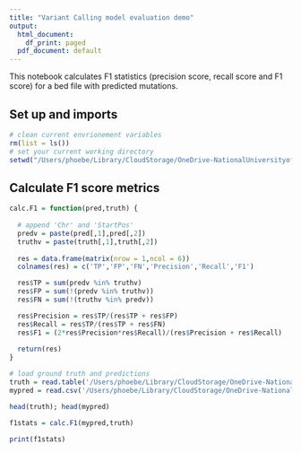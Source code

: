 ```yaml
---
title: "Variant Calling model evaluation demo"
output:
  html_document:
    df_print: paged
  pdf_document: default
---
```


This notebook calculates F1 statistics (precision score, recall score and F1 score) for a bed file with predicted mutations.

## Set up and imports 

```r
# clean current envrionement variables
rm(list = ls())
# set your current working directory
setwd("/Users/phoebe/Library/CloudStorage/OneDrive-NationalUniversityofSingapore/Documents/ZB/CS4220/project_1/data"); print(getwd())
```


## Calculate F1 score metrics

```r

calc.F1 = function(pred,truth) {
  
  # append 'Chr' and 'StartPos'
  predv = paste(pred[,1],pred[,2])
  truthv = paste(truth[,1],truth[,2])
  
  res = data.frame(matrix(nrow = 1,ncol = 6))
  colnames(res) = c('TP','FP','FN','Precision','Recall','F1')

  res$TP = sum(predv %in% truthv)
  res$FP = sum(!(predv %in% truthv))
  res$FN = sum(!(truthv %in% predv))

  res$Precision = res$TP/(res$TP + res$FP)
  res$Recall = res$TP/(res$TP + res$FN)
  res$F1 = (2*res$Precision*res$Recall)/(res$Precision + res$Recall)
  
  return(res)
}

# load ground truth and predictions
truth = read.table('/Users/phoebe/Library/CloudStorage/OneDrive-NationalUniversityofSingapore/Documents/ZB/CS4220/project_1/data/syn3/syn3_truth.bed', header = F)
mypred = read.csv('/Users/phoebe/Library/CloudStorage/OneDrive-NationalUniversityofSingapore/Documents/ZB/CS4220/project_1/data/syn3/syn3_predictions.csv', header = T)

head(truth); head(mypred)

f1stats = calc.F1(mypred,truth)

print(f1stats)
```


